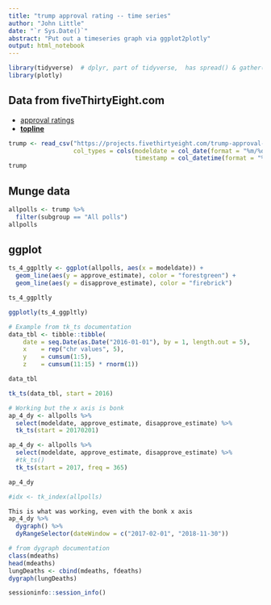 ```yaml
---
title: "trump approval rating -- time series"
author: "John Little"
date: "`r Sys.Date()`"
abstract: "Put out a timeseries graph via ggplot2plotly"
output: html_notebook
---
```


```r
library(tidyverse)  # dplyr, part of tidyverse,  has spread() & gather() 
library(plotly)
```


## Data from fiveThirtyEight.com

- [approval ratings](https://github.com/fivethirtyeight/data/tree/master/trump-approval-ratings)
- [**topline**](https://projects.fivethirtyeight.com/trump-approval-data/approval_topline.csv)


```r
trump <- read_csv("https://projects.fivethirtyeight.com/trump-approval-data/approval_topline.csv", 
                  col_types = cols(modeldate = col_date(format = "%m/%d/%Y"), 
                                   timestamp = col_datetime(format = "%H:%M:%S %d %b %Y ")))
trump
```

## Munge data

```r
allpolls <- trump %>% 
  filter(subgroup == "All polls")
allpolls
```



## ggplot 

```r
ts_4_ggpltly <- ggplot(allpolls, aes(x = modeldate)) +
  geom_line(aes(y = approve_estimate), color = "forestgreen") +
  geom_line(aes(y = disapprove_estimate), color = "firebrick")

ts_4_ggpltly
```

```r
ggplotly(ts_4_ggpltly)
```



``` r
# Example from tk_ts documentation
data_tbl <- tibble::tibble(
    date = seq.Date(as.Date("2016-01-01"), by = 1, length.out = 5),
    x    = rep("chr values", 5),
    y    = cumsum(1:5),
    z    = cumsum(11:15) * rnorm(1))

data_tbl

tk_ts(data_tbl, start = 2016)
```



``` r
# Working but the x axis is bonk
ap_4_dy <- allpolls %>% 
  select(modeldate, approve_estimate, disapprove_estimate) %>% 
  tk_ts(start = 20170201) 

ap_4_dy <- allpolls %>% 
  select(modeldate, approve_estimate, disapprove_estimate) %>% 
  #tk_ts()
  tk_ts(start = 2017, freq = 365) 

ap_4_dy

#idx <- tk_index(allpolls)
```


``` r 
This is what was working, even with the bonk x axis
ap_4_dy %>% 
  dygraph() %>% 
  dyRangeSelector(dateWindow = c("2017-02-01", "2018-11-30"))

```



``` r
# from dygraph documentation
class(mdeaths)
head(mdeaths)
lungDeaths <- cbind(mdeaths, fdeaths)
dygraph(lungDeaths)
```


```r
sessioninfo::session_info()
```



